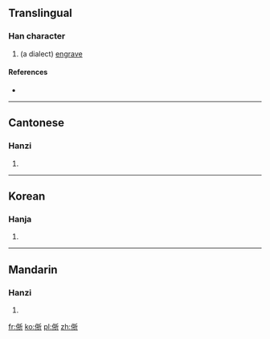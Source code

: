 ==Translingual==

===Han character===
{{Han char|rn=9|rad=人|as=07|sn=9|four=|canj=OQHL|ids=⿰亻折}}

# (a dialect) [[engrave]]

====References====
* {{Han ref|kx=0105.010|hdz=10156.130|uh=345C|ud=13404}}

----

==Cantonese==

===Hanzi===
{{yue-hanzi|jyut=[[zaai6]]|y=jaai6}}

# {{defn|lang=yue|sort=人07}}

----

==Korean==

===Hanja===
{{ko-hanja|hangeul=절|rv=jeol|mr=chŏl|y=cel|eumhun=새기다|ehrv=saegida|ehmr=saegida|ehy=saykita}}

# {{defn|lang=ko|sort=人07}}

----

==Mandarin==

===Hanzi===
{{cmn-hanzi|pin=[[yì]] ([[yi4]])|wg=i<sup>4</sup>}}

# {{defn|lang=cmn|sort=人07}}

[[fr:㑜]]
[[ko:㑜]]
[[pl:㑜]]
[[zh:㑜]]